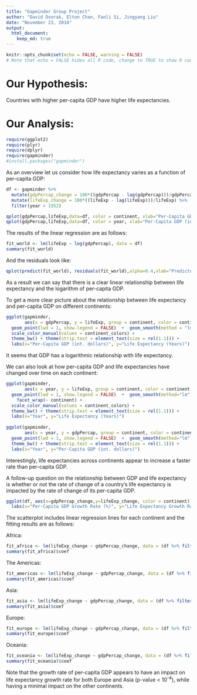 ```yaml
---
title: "Gapminder Group Project"
author: "David Dvorak, Elton Chan, Fanli Si, Jingyang Liu"
date: "November 23, 2016"
output: 
  html_document: 
    keep_md: true
---
```


```r
knitr::opts_chunk$set(echo = FALSE, warning = FALSE)
# Note that echo = FALSE hides all R code, change to TRUE to show R code in document
```

# Our Hypothesis:
Countries with higher per-capita GDP have higher life expectancies.

# Our Analysis:

```r
require(ggplot2)
require(plyr)
require(dplyr)
require(gapminder)
#install.packages("gapminder")
```

As an overview let us consider how life expectancy varies as a function of per-capita GDP:

```r
df <- gapminder %>%
  mutate(gdpPercap_change = 100*((gdpPercap - lag(gdpPercap)))/gdpPercap) %>%
  mutate(lifeExp_change = 100*((lifeExp - lag(lifeExp)))/lifeExp) %>%
  filter(year > 1952)

qplot(gdpPercap,lifeExp,data=df, color = continent, xlab="Per-Capita GDP (int. dollars)", ylab="Life Expectancy (years)") + scale_x_log10()
qplot(gdpPercap,lifeExp,data=df, color = year, xlab="Per-Capita GDP (int. dollars)", ylab="Life Expectancy (years)") + scale_x_log10() + geom_smooth(method=lm, se = TRUE)
```

The results of the linear regression are as follows:

```r
fit_world <- lm(lifeExp ~ log(gdpPercap), data = df)
summary(fit_world)
```

And the residuals look like:

```r
qplot(predict(fit_world), residuals(fit_world),alpha=0.4,xlab="Predicted Life Expectancy",ylab="Residuals")
```

As a result we can say that there is a clear linear relationship between life expectancy and the logarithm of per-capita GDP.

To get a more clear picture about the relationship between life expectancy and per-capita GDP on different continents:

```r
ggplot(gapminder,
       aes(x = gdpPercap, y = lifeExp, group = continent, color = continent)) +
  geom_point(lwd = 1, show.legend = FALSE)  +  geom_smooth(method = "lm", formula = y ~ log(x)) + facet_wrap(~ continent) +
  scale_color_manual(values = continent_colors) +
  theme_bw() + theme(strip.text = element_text(size = rel(1.1))) +
  labs(x="Per-Capita GDP (int. dollars)", y="Life Expectancy (Years)")
```

It seems that GDP has a logarithmic relationship with life expectancy.

We can also look at how per-capita GDP and life expectancies have changed over time on each continent:

```r
ggplot(gapminder,
       aes(x = year, y = lifeExp, group = continent, color = continent)) +
  geom_point(lwd = 1, show.legend = FALSE)  +  geom_smooth(method="lm") + 
    facet_wrap(~ continent) + 
  scale_color_manual(values = continent_colors) +
  theme_bw() + theme(strip.text = element_text(size = rel(1.1))) +
  labs(x="Year", y="Life Expectancy (Years)")
  
ggplot(gapminder,
       aes(x = year, y = gdpPercap, group = continent, color = continent)) +
  geom_point(lwd = 1, show.legend = FALSE)  +  geom_smooth(method="lm") + facet_wrap(~ continent) +   scale_color_manual(values = continent_colors) +
  theme_bw() + theme(strip.text = element_text(size = rel(1.1))) +
  labs(x="Year", y="Per-Capita GDP (int. dollars)")

```

Interestingly, life expectancies across continents appear to increase a faster rate than per-capita GDP.

A follow-up question on the relationship between GDP and life expectancy is whether or not the rate of change of a country's life expectancy is impacted by the rate of change of its per-capita GDP. 

```r
ggplot(df, aes(x=gdpPercap_change,y=lifeExp_change, color = continent)) + geom_point() + geom_smooth(method=lm, se = FALSE) + ylim(-25,25) + xlim(-50,50) + labs(title="Comparing Growth Rates of Life Expectancy and Per-Capita GDP") +
  labs(x="Per-Capita GDP Growth Rate (%)", y="Life Expectancy Growth Rate (%)")
```

The scatterplot includes linear regression lines for each continent and the fitting results are as follows:

Africa:
```r
fit_africa <- lm(lifeExp_change ~ gdpPercap_change, data = (df %>% filter(continent == 'Africa')))
summary(fit_africa)$coef
```
The Americas:
```r
fit_americas <- lm(lifeExp_change ~ gdpPercap_change, data = (df %>% filter(continent == 'Americas')))
summary(fit_americas)$coef
```
Asia:
```r
fit_asia <- lm(lifeExp_change ~ gdpPercap_change, data = (df %>% filter(continent == 'Asia')))
summary(fit_asia)$coef
```
Europe:
```r
fit_europe <- lm(lifeExp_change ~ gdpPercap_change, data = (df %>% filter(continent == 'Europe')))
summary(fit_europe)$coef
```
Oceania:
```r
fit_oceania <- lm(lifeExp_change ~ gdpPercap_change, data = (df %>% filter(continent == 'Oceania')))
summary(fit_oceania)$coef
```

Note that the growth rate of per-capita GDP appears to have an impact on life expectancy growth rate for both Europe and Asia (p-value < 10<sup>-4</sup>), while having a minimal impact on the other continents.